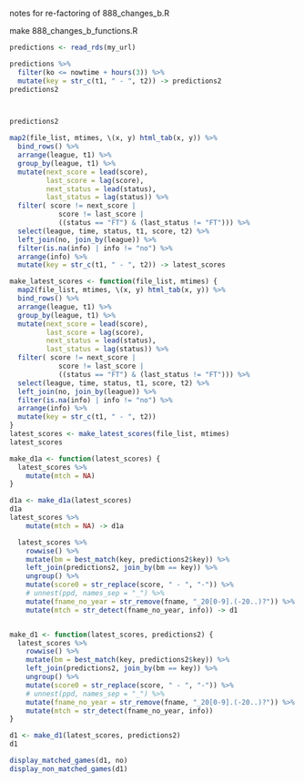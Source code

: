 notes for re-factoring of 888_changes_b.R

make 888_changes_b_functions.R


```r
predictions <- read_rds(my_url)

predictions %>%
  filter(ko <= nowtime + hours(3)) %>%
  mutate(key = str_c(t1, " - ", t2)) -> predictions2
predictions2



predictions2
```

```r
map2(file_list, mtimes, \(x, y) html_tab(x, y)) %>%
  bind_rows() %>%
  arrange(league, t1) %>%
  group_by(league, t1) %>%
  mutate(next_score = lead(score),
         last_score = lag(score),
         next_status = lead(status),
         last_status = lag(status)) %>%
  filter( score != next_score |
            score != last_score |
            ((status == "FT") & (last_status != "FT"))) %>%
  select(league, time, status, t1, score, t2) %>%
  left_join(no, join_by(league)) %>%
  filter(is.na(info) | info != "no") %>%
  arrange(info) %>%
  mutate(key = str_c(t1, " - ", t2)) -> latest_scores

```

```r
make_latest_scores <- function(file_list, mtimes) {
  map2(file_list, mtimes, \(x, y) html_tab(x, y)) %>%
  bind_rows() %>%
  arrange(league, t1) %>%
  group_by(league, t1) %>%
  mutate(next_score = lead(score),
         last_score = lag(score),
         next_status = lead(status),
         last_status = lag(status)) %>%
  filter( score != next_score |
            score != last_score |
            ((status == "FT") & (last_status != "FT"))) %>%
  select(league, time, status, t1, score, t2) %>%
  left_join(no, join_by(league)) %>%
  filter(is.na(info) | info != "no") %>%
  arrange(info) %>%
  mutate(key = str_c(t1, " - ", t2)) 
}
latest_scores <- make_latest_scores(file_list, mtimes)
latest_scores
```

```r
make_d1a <- function(latest_scores) {
  latest_scores %>%
    mutate(mtch = NA)  
}

d1a <- make_d1a(latest_scores)
d1a
latest_scores %>%
    mutate(mtch = NA) -> d1a

```

```r
  latest_scores %>%
    rowwise() %>%
    mutate(bm = best_match(key, predictions2$key)) %>%
    left_join(predictions2, join_by(bm == key)) %>%
    ungroup() %>%
    mutate(score0 = str_replace(score, " - ", "-")) %>%
    # unnest(ppd, names_sep = "_") %>%
    mutate(fname_no_year = str_remove(fname, "_20[0-9].(-20..)?")) %>%
    mutate(mtch = str_detect(fname_no_year, info)) -> d1


make_d1 <- function(latest_scores, predictions2) {
  latest_scores %>%
    rowwise() %>%
    mutate(bm = best_match(key, predictions2$key)) %>%
    left_join(predictions2, join_by(bm == key)) %>%
    ungroup() %>%
    mutate(score0 = str_replace(score, " - ", "-")) %>%
    # unnest(ppd, names_sep = "_") %>%
    mutate(fname_no_year = str_remove(fname, "_20[0-9].(-20..)?")) %>%
    mutate(mtch = str_detect(fname_no_year, info))
}

d1 <- make_d1(latest_scores, predictions2)
d1
```

```r
display_matched_games(d1, no)
display_non_matched_games(d1)
```

